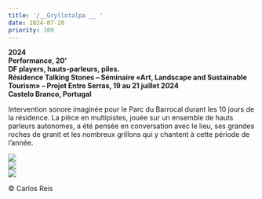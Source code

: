 ```yaml
---
title: '/__Gryllotalpa __ '
date: 2024-07-20
priority: 109
---
```

**2024**\
**Performance, 20’ \
DF players, hauts-parleurs, piles.**\
**Résidence Talking Stones – Séminaire «Art, Landscape and Sustainable Tourism» – Projet Entre Serras, 19 au 21 juillet 2024 \
Castelo Branco, Portugal**

Intervention sonore imaginée pour le Parc du Barrocal durant les 10 jours de la résidence. La pièce en multipistes, jouée sur un ensemble de hauts parleurs autonomes, a été pensée en conversation avec le lieu, ses grandes roches de granit et les nombreux grillons qui y chantent à cette période de l’année.

<VimeoEmbed videoId={1014255136} />

![](src/assets/images/projects/gryllotalpa/performance_carlos_reis.jpg)\
![](src/assets/images/projects/gryllotalpa/performance_vue_pres_carlos_reis.jpg)\
![](src/assets/images/projects/gryllotalpa/hp_autonome.jpg)

<VimeoEmbed videoId={1014264635} />

© Carlos Reis
